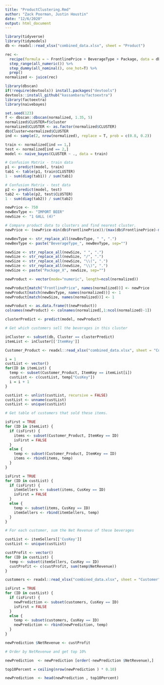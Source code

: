 ```yaml
---
title: "ProductClustering.Rmd"
author: "Zack Poorman, Justin Houstin"
date: "12/6/2020"
output: html_document
---
```


```r
library(tidyverse)
library(tidymodels)
db <- readxl::read_xlsx("combined_data.xlsx", sheet = "Product")
```

```r
rec <- 
  recipe(formula = ~ FrontlinePrice + BeverageType + Package, data = db) %>% 
  step_range(all_numeric()) %>% 
  step_dummy(all_nominal(), one_hot=T) %>%
  prep()
normalized <- juice(rec)

library(dbscan)
if(!require(devtools)) install.packages("devtools")
devtools::install_github("kassambara/factoextra")
library(factoextra)
library(naivebayes)

set.seed(123)
f <- dbscan::dbscan(normalized, 1.35, 5)
normalized$CLUSTER=f$cluster
normalized$CLUSTER <- as.factor(normalized$CLUSTER)
db$Cluster=normalized$CLUSTER
ind <- sample(2, nrow(normalized), replace = T, prob = c(0.8, 0.2))

train <- normalized[ind == 1,]
test <- normalized[ind == 2,]
model <- naive_bayes(CLUSTER ~ ., data = train)

# Confusion Matrix - train data
p1 <- predict(model, train)
tab1 <- table(p1, train$CLUSTER)
1 - sum(diag(tab1)) / sum(tab1)

# Confusion Matrix - test data
p2 <- predict(model, test)
tab2 <- table(p2, test$CLUSTER)
1 - sum(diag(tab2)) / sum(tab2)

newPrice <- 750
newBevType <- "IMPORT BEER"
newSize <- "1 GALL (4)"

# Compare product data to clusters and find nearest cluster. 
newPrice <- (newPrice-min(db$FrontlinePrice))/(max(db$FrontlinePrice)-min(db$FrontlinePrice))

newBevType <- str_replace_all(newBevType, " ", ".")
newBevType <- paste("BeverageType_", newBevType, sep="")

newSize <- str_replace_all(newSize, " ", ".")
newSize <- str_replace_all(newSize, "/", ".")
newSize <- str_replace_all(newSize, "\\(", ".")
newSize <- str_replace_all(newSize, "\\)", ".")
newSize <- paste("Package_X", newSize, sep="")

newProduct <- vector(mode="numeric", length=ncol(normalized))

newProduct[match("FrontlinePrice", names(normalized))] <- newPrice
newProduct[match(newBevType, names(normalized))] <- 1
newProduct[match(newSize, names(normalized))] <- 1

newProduct <- as.data.frame(t(newProduct))
colnames(newProduct) <- colnames(normalized[,1:ncol(normalized)-1])

clusterPredict <- predict(model, newProduct)

# Get which customers sell the beverages in this cluster

inCluster <- subset(db, Cluster == clusterPredict)
itemList <- inCluster[['ItemKey']]

Customer_Product <- readxl::read_xlsx("combined_data.xlsx", sheet = "Customer-Product")

i = 1
custList <- vector()
for(ID in itemList) {
  temp <- subset(Customer_Product, ItemKey == itemList[i])
  custList <- c(custList, temp["CusKey"])
  i = i + 1
}

custList <- unlist(custList, recursive = FALSE)
custList <- unname(custList)
custList <- unique(custList)

# Get table of customers that sold these items.

isFirst = TRUE
for (ID in itemList) {
  if (isFirst) {
    items <- subset(Customer_Product, ItemKey == ID)
    isFirst = FALSE
  }
  else {
    temp <- subset(Customer_Product, ItemKey == ID)
    items <- rbind(items, temp)
  }
}

isFirst = TRUE
for (ID in custList) {
  if (isFirst) {
    itemSellers <- subset(items, CusKey == ID)
    isFirst = FALSE
  }
  else {
    temp <- subset(items, CusKey == ID)
    itemSellers <- rbind(itemSellers, temp)
  }
}

# For each customer, sum the Net Revenue of these beverages

custList <- itemSellers[['CusKey']]
custList <- unique(custList)

custProfit <- vector()
for (ID in custList) {
  temp <- subset(itemSellers, CusKey == ID)
  custProfit <- c(custProfit, sum(temp$NetRevenue))
}

customers <- readxl::read_xlsx("combined_data.xlsx", sheet = "Customer")

isFirst = TRUE
for (ID in custList) {
  if (isFirst) {
    newPrediction <- subset(customers, CusKey == ID)
    isFirst = FALSE
  }
  else {
    temp <- subset(customers, CusKey == ID)
    newPrediction <- rbind(newPrediction, temp)
  }
}

newPrediction $NetRevenue <- custProfit

# Order by NetRevenue and get top 10%

newPrediction  <- newPrediction [order(-newPrediction $NetRevenue),]

top10Percent = ceiling(nrow(newPrediction ) * 0.10)

newPrediction  <- head(newPrediction , top10Percent)

```